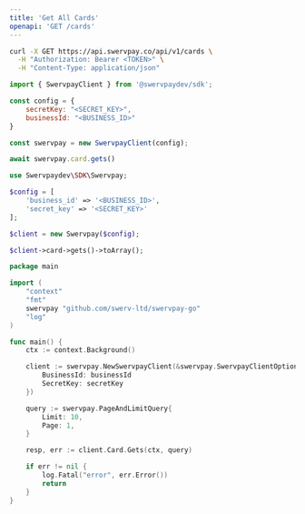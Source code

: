 ```yaml
---
title: 'Get All Cards'
openapi: 'GET /cards'
---
```


<RequestExample>

```bash cURL
curl -X GET https://api.swervpay.co/api/v1/cards \
  -H "Authorization: Bearer <TOKEN>" \
  -H "Content-Type: application/json"
```

```javascript Node.js
import { SwervpayClient } from '@swervpaydev/sdk';

const config = {
    secretKey: "<SECRET_KEY>",
    businessId: "<BUSINESS_ID>"
}

const swervpay = new SwervpayClient(config);

await swervpay.card.gets()
```

```php PHP
use Swervpaydev\SDK\Swervpay;

$config = [
	'business_id' => '<BUSINESS_ID>',
	'secret_key' => '<SECRET_KEY>'
];

$client = new Swervpay($config);

$client->card->gets()->toArray();
```


```go Go
package main

import (
	"context"
	"fmt"
	swervpay "github.com/swerv-ltd/swervpay-go"
	"log"
)

func main() {
	ctx := context.Background()

	client := swervpay.NewSwervpayClient(&swervpay.SwervpayClientOption{
		BusinessId: businessId
		SecretKey: secretKey
  	})

  	query := swervpay.PageAndLimitQuery{
		Limit: 10,
		Page: 1,
	}

	resp, err := client.Card.Gets(ctx, query)

	if err != nil {
		log.Fatal("error", err.Error())
		return
	}
}
```

</RequestExample>
